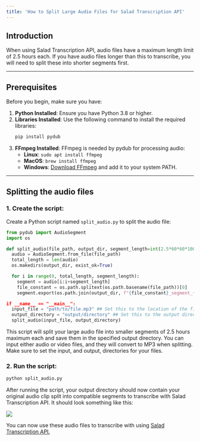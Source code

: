 ```yaml
---
title: 'How to Split Large Audio Files for Salad Transcription API'
---
```


## Introduction

When using Salad Transcription API, audio files have a maximum length limit of 2.5 hours each. If you have audio files
longer than this to transcribe, you will need to split these into shorter segments first.

---

## Prerequisites

Before you begin, make sure you have:

1. **Python Installed**: Ensure you have Python 3.8 or higher.
2. **Libraries Installed**: Use the following command to install the required libraries:
   ```bash
   pip install pydub
   ```
3. **FFmpeg Installed**: FFmpeg is needed by pydub for processing audio:
   - **Linux**: `sudo apt install ffmpeg`
   - **MacOS**: `brew install ffmpeg`
   - **Windows**: [Download FFmpeg](https://ffmpeg.org/download.html) and add it to your system PATH.

---

## Splitting the audio files

### 1. Create the script:

Create a Python script named `split_audio.py` to split the audio file:

```Python
from pydub import AudioSegment
import os

def split_audio(file_path, output_dir, segment_length=int(2.5*60*60*1000)): ## Adjust this value if you want even shorter segments.
  audio = AudioSegment.from_file(file_path)
  total_length = len(audio)
  os.makedirs(output_dir, exist_ok=True)

  for i in range(0, total_length, segment_length):
    segment = audio[i:i+segment_length]
    file_constant = os.path.splitext(os.path.basename(file_path))[0]
    segment.export(os.path.join(output_dir, f"{file_constant}_segment_{i//segment_length + 1}.

if __name__ == "__main__":
  input_file = "path/to/file.mp3" ## Set this to the location of the file you want to split. MP3 and MP4 files are compatible, but will always convert to MP3.
  output_directory = "output/directory" ## Set this to the output directory you want to use.
  split_audio(input_file, output_directory)
```

This script will split your large audio file into smaller segments of 2.5 hours maximum each and save them in the
specified output directory. You can input either audio or video files, and they will convert to MP3 when splitting. Make
sure to set the input, and output, directories for your files.

### 2. Run the script:

```bash
python split_audio.py
```

After running the script, your output directory should now contain your original audio clip split into compatible
segments to transcribe with Salad Transcription API. It should look something like this:

<img src="/guides/transcription/salad-transcription-api/images/audio-split.png" />

You can now use these audio files to transcribe with using
[Salad Transcription API.](/guides/transcription/salad-transcription-api/transcription-quick-start)
